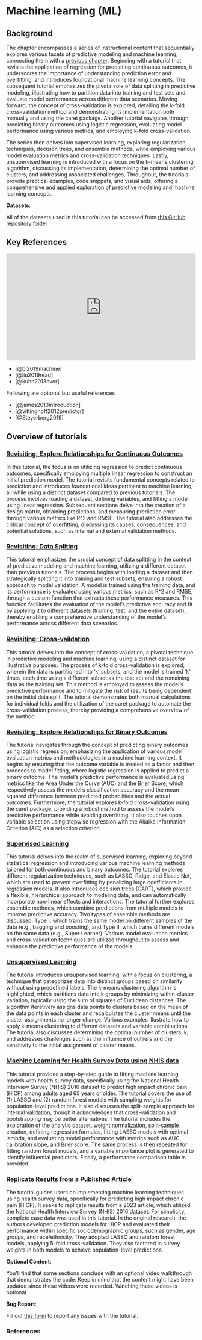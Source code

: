 # Machine learning (ML) {.unnumbered}

## Background

The chapter encompasses a series of instructional content that sequentially explores various facets of predictive modeling and machine learning, connecting them with a [previous chapter](predictivefactors.html). Beginning with a tutorial that revisits the application of regression for predicting continuous outcomes, it underscores the importance of understanding prediction error and overfitting, and introduces foundational machine learning concepts. The subsequent tutorial emphasizes the pivotal role of data splitting in predictive modeling, illustrating how to partition data into training and test sets and evaluate model performance across different data scenarios. Moving forward, the concept of cross-validation is explored, detailing the k-fold cross-validation method and demonstrating its implementation both manually and using the caret package. Another tutorial navigates through predicting binary outcomes using logistic regression, evaluating model performance using various metrics, and employing k-fold cross-validation.

The series then delves into supervised learning, exploring regularization techniques, decision trees, and ensemble methods, while employing various model evaluation metrics and cross-validation techniques. Lastly, unsupervised learning is introduced with a focus on the k-means clustering algorithm, discussing its implementation, determining the optimal number of clusters, and addressing associated challenges. Throughout, the tutorials provide practical examples, code snippets, and visual aids, offering a comprehensive and applied exploration of predictive modeling and machine learning concepts.

::: callout-important
**Datasets**:

All of the datasets used in this tutorial can be accessed from [this GitHub repository folder](https://github.com/ehsanx/EpiMethods/tree/main/Data/machinelearning)
:::

## Key References

::: {style="position: relative; padding-bottom: 56.25%; height: 0; overflow: hidden;"}
<iframe src="https://www.youtube.com/embed/T713OdjNzgk" style="position: absolute; top: 0; left: 0; width: 100%; height: 100%; border:0;" allowfullscreen>

</iframe>
:::

-   [@bi2019machine]
-   [@liu2019read]
-   [@kuhn2013over]

Following ate optional but useful references

-   [@james2013introduction]
-   [@vittinghoff2012predictor]
-   [@Steyerberg2019]

## Overview of tutorials

### [Revisiting: Explore Relationships for Continuous Outcomes](machinelearning1.html)

In this tutorial, the focus is on utilizing regression to predict continuous outcomes, specifically employing multiple linear regression to construct an initial prediction model. The tutorial revisits fundamental concepts related to prediction and introduces foundational ideas pertinent to machine learning, all while using a distinct dataset compared to previous tutorials. The process involves loading a dataset, defining variables, and fitting a model using linear regression. Subsequent sections delve into the creation of a design matrix, obtaining predictions, and measuring prediction error through various metrics like R\^2 and RMSE. The tutorial also addresses the critical concept of overfitting, discussing its causes, consequences, and potential solutions, such as internal and external validation methods.

### [Revisiting: Data Spliting](machinelearning2.html)

This tutorial emphasizes the crucial concept of data splitting in the context of predictive modeling and machine learning, utilizing a different dataset than previous tutorials. The process begins with loading a dataset and then strategically splitting it into training and test subsets, ensuring a robust approach to model validation. A model is trained using the training data, and its performance is evaluated using various metrics, such as R\^2 and RMSE, through a custom function that extracts these performance measures. This function facilitates the evaluation of the model's predictive accuracy and fit by applying it to different datasets (training, test, and the entire dataset), thereby enabling a comprehensive understanding of the model's performance across different data scenarios.

### [Revisiting: Cross-vaildation](machinelearning3.html)

This tutorial delves into the concept of cross-validation, a pivotal technique in predictive modeling and machine learning, using a distinct dataset for illustrative purposes. The process of k-fold cross-validation is explored, wherein the data is partitioned into 'k' subsets, and the model is trained 'k' times, each time using a different subset as the test set and the remaining data as the training set. This method is employed to assess the model's predictive performance and to mitigate the risk of results being dependent on the initial data split. The tutorial demonstrates both manual calculations for individual folds and the utilization of the caret package to automate the cross-validation process, thereby providing a comprehensive overview of the method.

### [Revisiting: Explore Relationships for Binary Outcomes](machinelearning4.html)

The tutorial navigates through the concept of predicting binary outcomes using logistic regression, emphasizing the application of various model evaluation metrics and methodologies in a machine learning context. It begins by ensuring that the outcome variable is treated as a factor and then proceeds to model fitting, where logistic regression is applied to predict a binary outcome. The model's predictive performance is evaluated using metrics like the Area Under the Curve (AUC) and the Brier Score, which respectively assess the model's classification accuracy and the mean squared difference between predicted probabilities and the actual outcomes. Furthermore, the tutorial explores k-fold cross-validation using the caret package, providing a robust method to assess the model's predictive performance while avoiding overfitting. It also touches upon variable selection using stepwise regression with the Akaike Information Criterion (AIC) as a selection criterion.

### [Supervised Learning](machinelearning5.html)

This tutorial delves into the realm of supervised learning, exploring beyond statistical regression and introducing various machine learning methods tailored for both continuous and binary outcomes. The tutorial explores different regularization techniques, such as LASSO, Ridge, and Elastic Net, which are used to prevent overfitting by penalizing large coefficients in regression models. It also introduces decision trees (CART), which provide a flexible, hierarchical approach to modeling data, and can automatically incorporate non-linear effects and interactions. The tutorial further explores ensemble methods, which combine predictions from multiple models to improve predictive accuracy. Two types of ensemble methods are discussed: Type I, which trains the same model on different samples of the data (e.g., bagging and boosting), and Type II, which trains different models on the same data (e.g., Super Learner). Various model evaluation metrics and cross-validation techniques are utilized throughout to assess and enhance the predictive performance of the models.

### [Unsupervised Learning](machinelearning6.html)

The tutorial introduces unsupervised learning, with a focus on clustering, a technique that categorizes data into distinct groups based on similarity without using predefined labels. The k-means clustering algorithm is highlighted, which partitions data into k groups by minimizing within-cluster variation, typically using the sum of squares of Euclidean distances. The algorithm iteratively assigns data points to clusters based on the mean of the data points in each cluster and recalculates the cluster means until the cluster assignments no longer change. Various examples illustrate how to apply k-means clustering to different datasets and variable combinations. The tutorial also discusses determining the optimal number of clusters, k, and addresses challenges such as the influence of outliers and the sensitivity to the initial assignment of cluster means.

### [Machine Learning for Health Survey Data using NHIS data](machinelearning6a.html)

This tutorial provides a step-by-step guide to fitting machine learning models with health survey data, specifically using the National Health Interview Survey (NHIS) 2016 dataset to predict high impact chronic pain (HICP) among adults aged 65 years or older. The tutorial covers the use of (1) LASSO and (2) random forest models with sampling weights for population-level predictions. It also discusses the split-sample approach for internal validation, though it acknowledges that cross-validation and bootstrapping may be better alternatives. The tutorial includes the exploration of the analytic dataset, weight normalization, split-sample creation, defining regression formulas, fitting LASSO models with optimal lambda, and evaluating model performance with metrics such as AUC, calibration slope, and Brier score. The same process is then repeated for fitting random forest models, and a variable importance plot is generated to identify influential predictors. Finally, a performance comparison table is provided.

### [Replicate Results from a Published Article](machinelearning6b.html)

The tutorial guides users on implementing machine learning techniques using health survey data, specifically for predicting high impact chronic pain (HICP). It seeks to replicate results from a 2023 article, which utilized the National Health Interview Survey (NHIS) 2016 dataset. For simplicity, complete case data was used in this tutorial. In the original research, the authors developed prediction models for HICP and evaluated their performance within specific sociodemographic groups, such as gender, age groups, and race/ethnicity. They adopted LASSO and random forest models, applying 5-fold cross-validation. They also factored in survey weights in both models to achieve population-level predictions.

::: callout-tip
**Optional Content**:

You'll find that some sections conclude with an optional video walkthrough that demonstrates the code. Keep in mind that the content might have been updated since these videos were recorded. Watching these videos is optional.
:::

::: callout-warning
**Bug Report**:

Fill out [this form](https://forms.gle/YSwuiebtb1E9wjHu9) to report any issues with the tutorial.
:::

### References
